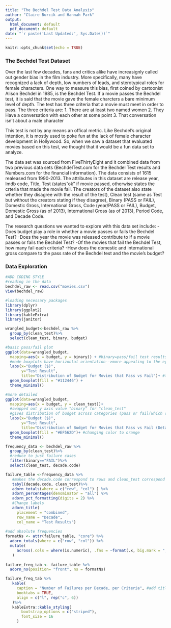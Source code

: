 ---
title: "The Bechdel Test Data Analysis"
author: "Claire Burcik and Hannah Park"
output: 
  html_document: default
  pdf_document: default
date: "`r paste('Last Updated:', Sys.Date())`"
---

```{r setup, include=FALSE}
knitr::opts_chunk$set(echo = TRUE)
```
### The Bechdel Test Dataset

Over the last few decades, fans and critics alike have increasignly called out gender bias in the film industry. More specifically, many have recognized a lack of depth, low numbers of leads, and sterotypical roles for female characters. One way to measure this bias, first coined by cartoonist Alison Bechdel in 1985, is the Bechdel Test. If a movie passes the Bechdel test, it is said that the movie gave the female charcters a bare minimum level of depth. The test has three criteria that a movie must meet in order to pass. The three criteria are:
1. There are at least two named women
2. They Have a conversation with each other at some point
3. That conversation isn't about a male character

This test is not by any means an offical metric. Like Bechdel's original intention, it is mostly used to poke fun at the lack of female character development in Hollywood. So, when we saw a dataset that evaluated movies based on this test, we thought that it would be a fun data set to analyze.

The data set was sourced from FiveThirtyEight and it combined data from two previous data sets (BechdelTest.com for the Bechdel Test results and Numbers.com for the financial information). The data consists of 1615 realeased from 1990-2013. The attributes in this dataset are release year, Imdb code, Title, Test (states"ok" if movie passed, otherwise states the crteria that made the movie fail. The creators of the dataset also state whether they disagree with the result of the test), Clean test (same as Test but without the creators stating if they disagree), Binary (PASS or FAIL), Domestic Gross, International Gross, Code (year/PASS or FAIL), Budget, Domestic Gross (as of 2013), International Gross (as of 2013), Period Code, and Decade Code.

The research questions we wanted to explore with this data set include:
-Does budget play a role in whether a movie passes or fails the Bechdel Test?
-Does the year the movie was released contribute to if a movie passes or fails the Bechdel Test?
-Of the movies that fail the Bechdel Test, how many fail each criteria?
-How does the domestic and international gross compare to the pass rate of the Bechdel test and the movie’s budget?

### Data Exploration

```{r}
#ADD CODING STYLE
#reading in the data
bechdel_raw <- read.csv("movies.csv")
View(bechdel_raw)

#loading necessary packages
library(dplyr)
library(ggplot2)
library(kableExtra)
library(janitor)
```

```{r}
wrangled_budget<-bechdel_raw %>%
  group_by(clean_test)%>%
  select(clean_test, binary, budget)

#basic pass/fail plot
ggplot(data=wrangled_budget,
  mapping=aes(x = budget, y = binary)) + #binary=pass/fail test results
  #made boxplots have horizontal orientation-->more appealing to the eye
  labs(x="Budget ($)",
       y="Test Result",
       title="Distribution of Budget for Movies that Pass vs Fail")+ #tidying up labels
  geom_boxplot(fill = "#112446") +
  theme_minimal()

#more detailed
ggplot(data=wrangled_budget, 
  mapping=aes(x = budget, y = clean_test))+
  #swapped out y axis value "binary" for "clean_test"
  #gives distribution of budget across categories (pass or fail(which criteria it failed))
  labs(x="Budget ($)",
       y="Test Result",
       title="Distribution of Budget for Movies that Pass vs Fail (Detailed)")+  #tidying up labels
  geom_boxplot(fill = "#EF562D")+ #changing color to orange
  theme_minimal() 
```

```{r}
frequency_data <- bechdel_raw %>%
  group_by(clean_test)%>%
  #reduce to just failure cases
  filter(binary=="FAIL")%>%
  select(clean_test, decade.code)

failure_table <-frequency_data %>%
   #makes the decade.code correspond to rows and clean_test correspond to columns
   tabyl(decade.code, clean_test)%>%
   adorn_totals(where = c("row", "col") ) %>%
   adorn_percentages(denominator = "all") %>%
   adorn_pct_formatting(digits = 2) %>% 
   #Change labels
   adorn_title(
     placement = "combined",
     row_name = "Decade",
     col_name = "Test Results") 
 
#add absolute frequencies
formatNs <- attr(failure_table, "core") %>%  
  adorn_totals(where = c("row", "col")) %>%
  mutate(
     across(.cols = where(is.numeric), .fns = ~format(.x, big.mark = ","))
   )
 
failure_freq_tab <- failure_table %>%
  adorn_ns(position= "front", ns = formatNs)

failure_freq_tab %>%
   kable(
     caption = "Number of Failures per Decade, per Criteria", #add title
     booktabs = TRUE,
     align = c("l", rep("c", 6))
   )%>%
   kableExtra::kable_styling(
       bootstrap_options = c("striped"),
       font_size = 16
     )
```
